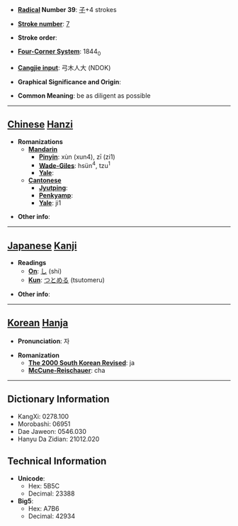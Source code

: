 * '''[[Wiktionary:Chinese radical index| Radical]] Number 39''': [[Wiktionary:Chinese radical index 子|子]]+4 strokes

* '''[[Wiktionary:Chinese total strokes index|Stroke number]]''': [[Wiktionary:Chinese total strokes index 7|7]]

* '''Stroke order''': 

* '''[[Wiktionary:Chinese four corner index|Four-Corner System]]''': 1844<sub>0</sub>

* '''[[Wiktionary:Chinese Cangjie index|Cangjie input]]''': 弓木人大 (NDOK)

* '''Graphical Significance and Origin''': 

* '''Common Meaning''': be as diligent as possible

----

== [[Chinese]] [[Hanzi]] ==

* '''Romanizations'''
** '''[[Mandarin]]'''
*** '''[[Pinyin]]''': xùn (xun4), zī (zi1)
*** '''[[Wade-Giles]]''': hsün<sup>4</sup>, tzu<sup>1</sup>
*** '''[[Yale]]''': 
** '''[[Cantonese]]'''
*** '''[[Jyutping]]''':
*** '''[[Penkyamp]]''': 
*** '''[[Yale]]''': ji1

* '''Other info''': 

----

== [[Japanese]] [[Kanji]] ==

* '''Readings'''
** '''[[On]]''': [[し]] (shi)
** '''[[Kun]]''': [[つとめる]] (tsutomeru)

* '''Other info''':  

----

== [[Korean]] [[Hanja]] ==

* '''Pronunciation''': 자

* '''Romanization'''
** '''[[The 2000 South Korean Revised Romanization|The 2000 South Korean Revised]]''': ja
** '''[[McCune-Reischauer]]''': cha

----

== Dictionary Information ==

* KangXi: 0278.100
* Morobashi: 06951
* Dae Jaweon: 0546.030
* Hanyu Da Zidian: 21012.020

== Technical Information ==

* '''Unicode''':
** Hex: 5B5C
** Decimal: 23388
* '''Big5''':
** Hex: A7B6
** Decimal: 42934
